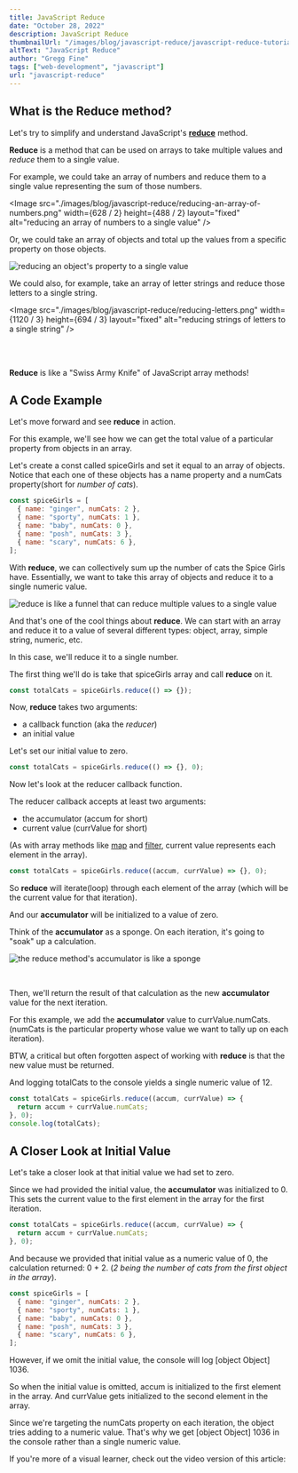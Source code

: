 ```yaml
---
title: JavaScript Reduce
date: "October 28, 2022"
description: JavaScript Reduce
thumbnailUrl: "/images/blog/javascript-reduce/javascript-reduce-tutorial.jpeg"
altText: "JavaScript Reduce"
author: "Gregg Fine"
tags: ["web-development", "javascript"]
url: "javascript-reduce"
---
```


## What is the Reduce method?

Let's try to simplify and understand JavaScript's [**reduce**](https://developer.mozilla.org/en-US/docs/Web/JavaScript/Reference/Global_Objects/Array/reduce) method.

**Reduce** is a method that can be used on arrays to take multiple values and _reduce_ them to a single value.

For example, we could take an array of numbers and reduce them to a single value representing the sum of those numbers.

<Image
  src="./images/blog/javascript-reduce/reducing-an-array-of-numbers.png"
  width={628 / 2}
  height={488 / 2}
  layout="fixed"
  alt="reducing an array of numbers to a single value"
/>

Or, we could take an array of objects and total up the values from a specific property
on those objects.

<Image
  src="./images/blog/javascript-reduce/reducing-objects.png"
  width={340}
  height={170}
  layout="fixed"
  alt="reducing an object's property to a single value"
/>

We could also, for example, take an array of letter strings and reduce those letters to a single string.

<Image
  src="./images/blog/javascript-reduce/reducing-letters.png"
  width={1120 / 3}
  height={694 / 3}
  layout="fixed"
  alt="reducing strings of letters to a single string"
/>

<br />
<br />

**Reduce** is like a "Swiss Army Knife" of JavaScript array methods!

## A Code Example

Let's move forward and see **reduce** in action.

For this example, we'll see how we can get the total value of a particular property from objects in an array.

Let's create a <Syntax>const</Syntax> called <Syntax>spiceGirls</Syntax> and set it equal to an array of objects.
Notice that each one of these objects has a <Syntax>name</Syntax> property and a <Syntax>numCats</Syntax> property(short for _number of cats_).

```js
const spiceGirls = [
  { name: "ginger", numCats: 2 },
  { name: "sporty", numCats: 1 },
  { name: "baby", numCats: 0 },
  { name: "posh", numCats: 3 },
  { name: "scary", numCats: 6 },
];
```

With **reduce**, we can collectively sum up the number of cats the Spice Girls have.
Essentially, we want to take this array of objects and reduce it to a single numeric value.

<Image
  src="./images/blog/javascript-reduce/reduce-funnel.png"
  width={1090}
  height={1056}
  layout="responsive"
  alt="reduce is like a funnel that can reduce multiple values to a single value"
/>

And that's one of the cool things about **reduce**.
We can start with an array and reduce it to a value of several different types:
object, array, simple string, numeric, etc.

In this case, we'll reduce it to a single number.

The first thing we'll do is take that <Syntax>spiceGirls</Syntax> array and call **reduce** on it.

```js
const totalCats = spiceGirls.reduce(() => {});
```

Now, **reduce** takes two arguments:

- a callback function (aka the _reducer_)
- an initial value

Let's set our initial value to zero.

```js
const totalCats = spiceGirls.reduce(() => {}, 0);
```

Now let's look at the reducer callback function.

The reducer callback accepts at least two arguments:

- the accumulator (<Syntax>accum</Syntax> for short)
- current value (<Syntax>currValue</Syntax> for short)

(As with array methods like [map](https://developer.mozilla.org/en-US/docs/Web/JavaScript/Reference/Global_Objects/Array/map) and [filter](https://developer.mozilla.org/en-US/docs/Web/JavaScript/Reference/Global_Objects/Array/filter), current value represents each element in the array).

```js
const totalCats = spiceGirls.reduce((accum, currValue) => {}, 0);
```

So **reduce** will iterate(loop) through each element of the array (which will be the current value
for that iteration).

And our **accumulator** will be initialized to a value of zero.

Think of the **accumulator** as a sponge.
On each iteration, it's going to "soak" up a calculation.

<Image
  src="./images/blog/javascript-reduce/accumulator-is-like-a-sponge.png"
  width={1358}
  height={746}
  layout="responsive"
  alt="the reduce method's accumulator is like a sponge"
/>

<br />

Then, we'll return the result of that calculation as the new **accumulator** value for the next iteration.

For this example, we add the **accumulator** value to <Syntax>currValue.numCats</Syntax>.
(<Syntax>numCats</Syntax> is the particular property whose value we want to tally up on each iteration).

BTW, a critical but often forgotten aspect of working with **reduce** is that the new value must be returned.

And logging <Syntax>totalCats</Syntax> to the console yields a single numeric value of 12.

```js
const totalCats = spiceGirls.reduce((accum, currValue) => {
  return accum + currValue.numCats;
}, 0);
console.log(totalCats);
```

## A Closer Look at Initial Value

Let's take a closer look at that initial value we had set to zero.

Since we had provided the initial value, the **accumulator** was initialized to 0.
This sets the current value to the first element in the array for the first iteration.

```js
const totalCats = spiceGirls.reduce((accum, currValue) => {
  return accum + currValue.numCats;
}, 0);
```

And because we provided that initial value as a numeric value of 0, the calculation returned: 0 + 2.
(_2 being the number of cats from the first object in the array_).

```js
const spiceGirls = [
  { name: "ginger", numCats: 2 },
  { name: "sporty", numCats: 1 },
  { name: "baby", numCats: 0 },
  { name: "posh", numCats: 3 },
  { name: "scary", numCats: 6 },
];
```

However, if we omit the initial value, the console will log <Syntax>[object Object] 1036</Syntax>.

So when the initial value is omitted, <Syntax>accum</Syntax> is initialized to the first element in the array.
And <Syntax>currValue</Syntax> gets initialized to the second element in the array.

Since we're targeting the <Syntax>numCats</Syntax> property on each iteration, the object tries adding to a numeric value.
That's why we get <Syntax>[object Object] 1036</Syntax> in the console rather than a single numeric value.

If you're more of a visual learner, check out the video version of this article:

<YouTube
  id="nT7yYmOjkbk"
  alt="javascript reduce video"
  imgSrc="./images/blog/javascript-reduce/javascript-reduce-video.jpg"
/>
